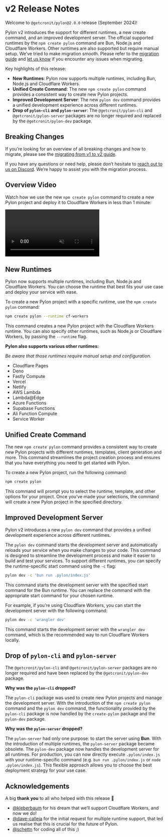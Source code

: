 # v2 Release Notes

Welcome to `@getcronit/pylon@2.0.0` release (September 2024)!

Pylon v2 introduces the support for different runtimes, a new create command, and an improved development server.
The official supported runtimes by the `npm create pylon` command are Bun, Node.js and Cloudflare Workers. Other runtimes are also supported but require manual setup.
We’ve tried to make migration smooth. Please refer to the [migration guide](/docs/release-notes/migrating-from-v1-to-v2.mdx) and [let us know](https://github.com/getcronit/pylon/issues/new/choose) if you encounter any issues when migrating.

Key highlights of this release:

- **New Runtimes**: Pylon now supports multiple runtimes, including Bun, Node.js and Cloudflare Workers.
- **Unified Create Command**: The new `npm create pylon` command provides a consistent way to create new Pylon projects.
- **Improved Development Server**: The new `pylon dev` command provides a unified development experience across different runtimes.
- **Drop of `pylon-cli` and `pylon-server`**: The `@getcronit/pylon-cli` and `@getcronit/pylon-server` packages are no longer required and replaced by the `@getcronit/pylon-dev` package.

## Breaking Changes

If you’re looking for an overview of all breaking changes and how to migrate, please see the [migrating from v1 to v2 guide](/docs/release-notes/migrating-from-v1-to-v2.mdx).

If you have any questions or need help, please don’t hesitate to [reach out to us on Discord](https://discord.gg/cbJjkVrnHe). We’re happy to assist you with the migration process.

## Overview Video

Watch how we use the new `npm create pylon` command to create a new Pylon project and deploy it to Cloudflare Workers in less than 1 minute:

<video
  muted=""
  autoplay=""
  playsinline=""
  loop=""
  controls=""
  className="mt-6 rounded-xl border dark:border-zinc-800">
  <source src="/create-pylon-cf.mp4" type="video/mp4" />
</video>

## New Runtimes

Pylon now supports multiple runtimes, including Bun, Node.js and Cloudflare Workers. You can choose the runtime that best fits your use case and deploy your service with ease.

To create a new Pylon project with a specific runtime, use the `npm create pylon` command:

```bash
npm create pylon --runtime cf-workers
```

This command creates a new Pylon project with the Cloudflare Workers runtime. You can also specify other runtimes, such as Node.js or Cloudflare Workers, by passing the `--runtime` flag.

**Pylon also supports various other runtimes:**

_Be aware that those runtimes require manual setup and configuration._

- Cloudflare Pages
- Deno
- Fastly Compute
- Vercel
- Netlify
- AWS Lambda
- Lambda@Edge
- Azure Functions
- Supabase Functions
- Ali Function Compute
- Service Worker

## Unified Create Command

The new `npm create pylon` command provides a consistent way to create new Pylon projects with different runtimes, templates, client generation and more.
This command streamlines the project creation process and ensures that you have everything you need to get started with Pylon.

To create a new Pylon project, run the following command:

```bash
npm create pylon
```

This command will prompt you to select the runtime, template, and other options for your project. Once you’ve made your selections, the command will create a new Pylon project in the specified directory.

## Improved Development Server

Pylon v2 introduces a new `pylon dev` command that provides a unified development experience across different runtimes.

The `pylon dev` command starts the development server and automatically reloads your service when you make changes to your code. This command is designed to streamline the development process and make it easier to build and test your services.
To support different runtimes, you can specify the runtime-specific start command using the `-c` flag:

```bash
pylon dev -c 'bun run .pylon/index.js'
```

This command starts the development server with the specified start command for the Bun runtime. You can replace the command with the appropriate start command for your chosen runtime.

For example, if you’re using Cloudflare Workers, you can start the development server with the following command:

```bash
pylon dev -c 'wrangler dev'
```

This command starts the development server with the `wrangler dev` command, which is the recommended way to run Cloudflare Workers locally.

## Drop of `pylon-cli` and `pylon-server`

The `@getcronit/pylon-cli` and `@getcronit/pylon-server` packages are no longer required and have been replaced by the `@getcronit/pylon-dev` package.

**Why was the `pylon-cli` dropped?**

The `pylon-cli` package was used to create new Pylon projects and manage the development server. With the introduction of the `npm create pylon` command and the `pylon dev` command, the functionality provided by the `pylon-cli` package is now handled by the `create-pylon` package and the `pylon-dev` package.

**Why was the `pylon-server` dropped?**

The `pylon-server` had only one purpose: to start the server using **Bun**. With the introduction of multiple runtimes, the `pylon-server` package became obsolete. The `pylon-dev` package now handles the development server for all runtimes.
For production, you can now directly execute `.pylon/index.js` with your runtime-specific command (e.g. `bun run .pylon/index.js` or `node .pylon/index.js`). This flexible approach allows you to choose the best deployment strategy for your use case.

## Acknowledgements

A big **thank you** to all who helped with this release 💛

- [@kleberbaum](https://github.com/kleberbaum) for his dream that we’ll support Cloudflare Workers, and now we do!
- [@dave-calleja](https://github.com/dave-calleja) for the initial request for multiple runtime support, that led us realise that this is crucial for the future of Pylon.
- [@schettn](https://github.com/schettn) for coding all of this ;)
